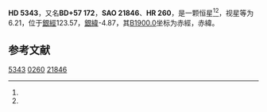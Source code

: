 {{Starbox begin
| name = HD 5343
}}
{{Starbox observe
| epoch = [[J2000.0|J2000.0]]
| constell = {{星座名待查}}<ref name=SIMBAD>{{cite web
 | url=http://simbad.u-strasbg.fr/simbad/sim-id?Ident=HR+260
 | title =Pulsating variable Star
 | publisher=Centre de Données astronomiques de Strasbourg
 | work=SIMBAD
 | accessdate=2012-07-13}}</ref><ref name=DATA>{{cite web
 | url=http://vizier.u-strasbg.fr/viz-bin/VizieR-5?-out.add=.&-source=5050&-corr=PK=HR&-out.max=9999&HR=260
 | title=VizieR Detailed Page
 | accessdate=2012-07-13
 | archive-date=2019-02-16
 | archive-url=https://web.archive.org/web/20190216113933/http://vizier.u-strasbg.fr/viz-bin/VizieR-5?-out.add=.&-source=5050&-corr=PK=HR&-out.max=9999&HR=260
 | dead-url=no
 }}</ref>
| 星官 = 
| ra = {{RA|0|56|12.9}}<ref name=SIMBAD /><ref name=DATA />
| dec = {{DEC|+57|59|48}}<ref name=SIMBAD /><ref name=DATA />
| appmag_v = 6.21<ref name=SIMBAD /><ref name=DATA />
}}
{{Starbox character
| class = K3III<ref name=SIMBAD /><ref name=DATA />
| b-v = 1.37<ref name=SIMBAD /><ref name=DATA />
| u-b = <ref name=SIMBAD /><ref name=DATA />
| r-i = <ref name=SIMBAD /><ref name=DATA />
| variable = 
}}
{{Starbox astrometry
| radial_v = 
| prop_mo_ra = -30
| parallax = 
| p_error = 
}}
{{Starbox catalog
| names =BD+57 172，[[SAO星表|SAO]] 21846，[[HD星表|HD]] 5343，[[HR星表|HR]] 260}}
{{Starbox reference |Simbad=HR+260}}
{{Starbox end}}

'''HD 5343'''，又名'''BD+57 172'''，'''SAO 21846'''、'''HR 260'''，是一颗恒星<ref name=SIMBAD /><ref name=DATA />，视星等为6.21，位于[[銀道座標系|銀經]]123.57，[[銀道座標系|銀緯]]-4.87，其[[B1900.0|B1900.0]]坐标为赤經{{RA|0|50|16.3}}，赤緯{{DEC|+57|-4.87|19}}。

== 参考文献 ==
{{reflist}}

{{star-stub}}

[[Category:HD和HDE天體|5343]]
[[Category:HR天體|0260]]
[[Category:SAO天體|21846]]